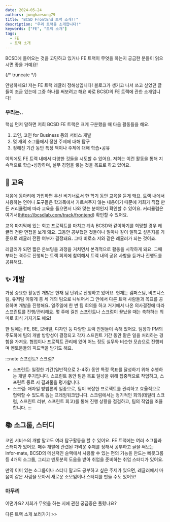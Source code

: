 ```yaml
---
date: 2024-05-24
authors: junghaesung79
title: "BCSD FrontEnd 트랙 소개!!"
description: "우리 트랙을 소개합니다!"
keywords: ["FE", "트랙 소개"]
tags:
  - FE
  - 트랙 소개
---
```


BCSD에 들어오는 것을 고민하고 있거나 FE 트랙이 무엇을 하는지 궁금한 분들이 읽으시면 좋을 거예요!

{/* truncate */}

안녕하세요! 저는 FE 트랙 레귤러 정해성입니다! 블로그가 생기고 나서 쓰고 싶었던 글들이 조금 있는데 그중 하나를 써보려고 해요 바로 BCSD의 FE 트랙에 관한 소개입니다! 

### 우리는..
핵심 먼저 말하면 저희 BCSD FE 트랙은 크게 구분했을 때 다음 활동들을 해요.

1. 코인, 코인 for Business 등의 서비스 개발
2. 몇 개의 소그룹에서 정한 주제에 대해 탐구
3. 정해진 기간 동안 특정 책이나 주제에 대해 학습•공유

이외에도 FE 트랙 내에서 다양한 것들을 시도할 수 있어요. 저희는 이런 활동을 통해 지속적으로 학습•성장하며, 실무 경험을 쌓는 것을 목표로 하고 있어요.

## 📖 교육

처음에 동아리에 가입하면 우선 비기너로서 한 학기 동안 교육을 듣게 돼요. 트랙 내에서 사용하는 언어나 도구들은 학과목에서 가르쳐주지 않는 내용이기 때문에 저희가 직접 만든 커리큘럼에 따라 교육을 들으면서 나와 맞는 분야인지 확인할 수 있어요.
커리큘럼은 여기서(https://bcsdlab.com/track/frontend) 확인할 수 있어요.

교육 마지막에 있는 회고 프로젝트를 마치고 계속 BCSD와 같이하기를 희망할 경우 레귤러 전환 면접을 보게 돼요. 그동안 공부했던 것들이나 얼마나 같이 일하고 싶은지를 기준으로 레귤러 전환 여부가 결정돼요. 그때 비로소 저와 같은 레귤러가 되는 것이죠.

레귤러가 되면 짧은 온보딩을 과정을 거치면서 본격적으로 활동을 시작하게 돼요. 그때부터는 격주로 진행되는 트랙 회의에 참여해서 트랙 내의 공유 사항을 듣거나 진행도를 공유해요.

## ✨ 개발

가장 중요한 활동인 개발은 현재 팀 단위로 진행하고 있어요. 현재는 캠퍼스팀, 비즈니스팀, 유저팀 이렇게 총 세 개의 팀으로 나뉘어서 그 안에서 다른 트랙 사람들과 목표를 공유하며 개발을 진행해요. 일주일에 한 번 팀 회의를 하고 거기에서 나온 의사결정에 따라 스프린트를 진행/관리해요. 몇 주에 걸친 스프린트나 스크럼이 끝났을 때는 축하하는 의미로 회식 가지기도 해요!

한 팀에는 FE, BE, 모바일, 디자인 등 다양한 트랙 인원들이 속해 있어요. 팀장과 PM의 주도하에 팀의 개발 방향성이 결정되고 각자 스프린트 기간 동안 맡은 일을 처리하는 경험을 가져요. 협업이나 프로젝트 관리에 있어 어느 정도 실무와 비슷한 모습으로 진행되며 멘토분들의 피드백을 받기도 해요. 

:::note 스프린트? 스크럼?
-	스프린트: 일정한 기간(일반적으로 2-4주) 동안 특정 목표를 달성하기 위해 수행하는 개발 주기입니다. 스프린트 동안 팀은 목표 달성을 위해 집중적으로 작업하고, 스프린트 종료 시 결과물을 평가합니다.
-	스크럼: 애자일 방법론의 일종으로, 팀이 복잡한 프로젝트를 관리하고 효율적으로 협력할 수 있도록 돕는 프레임워크입니다. 스크럼에서는 정기적인 회의(데일리 스크럼, 스프린트 리뷰, 스프린트 회고)를 통해 진행 상황을 점검하고, 팀의 작업을 조율합니다.
:::

## 📚 소그룹, 스터디

코인 서비스의 개발 말고도 여러 탐구활동을 할 수 있어요. FE 트랙에는 여러 소그룹과 스터디가 있어요. 매주 개발에 관련된 가벼운 주제를 정해서 공부하고 글을 써보는 Infor-mate, BCSD의 메신저인 슬랙에서 사용할 수 있는 편의 기능을 만드는 삐봇그룹 등 4개의 소그룹, 그리고 멘토분의 도움을 받아 취업을 준비하는 취업 스터디가 있어요.

만약 이미 있는 소그룹이나 스터디 말고도 공부하고 싶은 주제가 있으면, 레귤러에서 마음이 같은 사람을 모아서 새로운 소모임이나 스터디를 만들 수도 있어요!

### 마무리

어떤가요? 저희가 무엇을 하는 지에 관한 궁금증은 풀렸나요?

다른 트랙 소개 보러가기 >>
